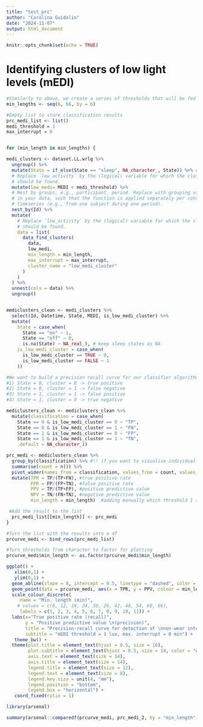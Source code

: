 ---
title: "test_prc"
author: "Carolina Guidolin"
date: "2024-11-07"
output: html_document
---

```{r setup, include=FALSE}
knitr::opts_chunk$set(echo = TRUE)
```


# Identifying clusters of low light levels (mEDI)
```{r}
#Similarly to above, we create a series of thresholds that will be fed into the function and be used to build the prc 
min_lengths <- seq(6, 66, by = 6)

#Empty list to store classification results
prc_medi_list <- list()
medi_threshold = 1 
max_interrupt = 0 


for (min_length in min_lengths) {

medi_clusters <- dataset.LL.wrlg %>%
  ungroup() %>%
  mutate(State = if_else(State == "sleep", NA_character_, State)) %>% #converting all sleep values to NAs, since we do not want to use these for our classification 
  # Replace `low_activity` by the (logical) variable for which the clusters 
  # should be found.
  mutate(low_medi= MEDI < medi_threshold) %>% 
  # Nest by groups, e.g., participant, period. Replace with grouping variables 
  # in your data, such that the function is applied separately per consecutive 
  # timeseries (e.g., from one subject during one period).
  nest_by(Id) %>% 
  mutate(
    # Replace `low_activity` by the (logical) variable for which the clusters 
    # should be found.
    data = list(
      data_find_clusters(
        data, 
        low_medi, 
        min_length = min_length, 
        max_interrupt = max_interrupt, 
        cluster_name = "low_medi_cluster"
      )
    )
  ) %>%
  unnest(cols = data) %>%
  ungroup()


mediclusters_clean <- medi_clusters %>%
  select(Id, Datetime, State, MEDI, is_low_medi_cluster) %>%
  mutate(
    State = case_when(
      State == "on" ~ 1, 
      State == "off" ~ 0,
      is.na(State) ~ NA_real_), # keep sleep states as NA 
    is_low_medi_cluster = case_when(
      is_low_medi_cluster == TRUE ~ 0,
      is_low_medi_cluster == FALSE ~ 1
    )) 

#We want to build a precision recall curve for our classifier algorithm, which, based o our "Ground truth", i.e. the wear log state values (on = 1 and off = 1), classifies the performance of our algorithm for detecting non-wear as follows:
#1) State = 0, cluster = 0 -> true positive
#2) State = 0, cluster = 1 -> false negative
#3) State = 1, cluster = 1 -> false positive
#4) State = 1, cluster = 0 -> true negative

mediclusters_clean <- mediclusters_clean %>%
  mutate(classification = case_when(
    State == 0 & is_low_medi_cluster == 0 ~ "TP",
    State == 0 & is_low_medi_cluster == 1 ~ "FN",
    State == 1 & is_low_medi_cluster == 0 ~ "FP",
    State == 1 & is_low_medi_cluster == 1 ~ "TN",
    .default = NA_character_))

prc_medi <- mediclusters_clean %>%
  group_by(classification) %>% #!! if you want to visualise individual PRC, then you have to group_by(Id, classification). Else, only group_by(classification)
  summarise(count = n()) %>%
  pivot_wider(names_from = classification, values_from = count, values_fill = list(count=0)) %>%
  mutate(TPR = TP/(TP+FN), #true positive rate
         FPR = FP/(FP+TN), #false positive rate
         PPV = TP/(TP+FP), #positive predictive value
         NPV = TN/(FN+TN), #negative predictive value
         min_length = min_length)  #adding manually which threshold I am considering here 

 #Add the result to the list
  prc_medi_list[[min_length]] <- prc_medi
}

#Turn the list with the results into a df 
prcurve_medi <- bind_rows(prc_medi_list)

#Turn thresholds from character to factor for plotting
prcurve_medi$min_length <- as.factor(prcurve_medi$min_length)

```


```{r}
ggplot() +
   xlim(0,1) + 
   ylim(0,1) +
  geom_abline(slope = 0, intercept = 0.5, linetype = "dashed", color = "darkgrey") + #add a flat line which represents a baseline classifier
  geom_point(data = prcurve_medi, aes(x = TPR, y = PPV, colour = min_length)) +
  scale_colour_discrete(
     name = "Min. length (min)",
    # values = c(6, 12, 18, 24, 30, 26, 42, 48, 54, 60, 66),
     labels = c(1, 2, 3, 4, 5, 6, 7, 8, 9, 10, 11)) +
  labs(x="True positive rate (recall)",
       y = "Positive predictive value \n(precision)",
       title = "Precision-recall curve for detection of \nnon-wear intervals based on min. length",
       subtitle = "mEDI threshold = 1 lux, max. interrupt = 0 min") +
   theme_bw() +
  theme(plot.title = element_text(hjust = 0.5, size = 16),
        plot.subtitle = element_text(hjust = 0.5, size = 14, color = "grey33"),
        axis.text = element_text(size = 14),
        axis.title = element_text(size = 14),
        legend.title = element_text(size = 12),
        legend.text = element_text(size = 8),
        legend.key.size = unit(4, "mm"),
        legend.position = "bottom",
        legend.box = "horizontal") +
   coord_fixed(ratio = 1)
```
```{r}
library(arsenal)

summary(arsenal::comparedf(prcurve_medi, prc_medi_2, by = "min_length"))

```


